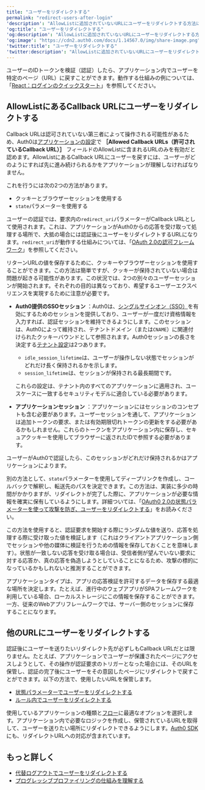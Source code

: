 ```yaml
---
title: "ユーザーをリダイレクトする"
permalink: "redirect-users-after-login"
'description': "AllowListに追加されていないURLにユーザーをリダイレクトする方法について説明します。"
'og:title': "ユーザーをリダイレクトする"
'og:description': "AllowListに追加されていないURLにユーザーをリダイレクトする方法について説明します。"
'og:image': "https://cdn2.auth0.com/docs/1.14567.0/img/share-image.png"
'twitter:title': "ユーザーをリダイレクトする"
'twitter:description': "AllowListに追加されていないURLにユーザーをリダイレクトする方法について説明します。"
---
```


ユーザーのIDトークンを検証（認証）したら、アプリケーション内でユーザーを特定のページ（URL）に戻すことができます。動作する仕組みの例については、「[React：ログインのクイックスタート](/docs/ja-jp/quickstart/spa/react)」を参照してください。

## AllowListにあるCallback URLにユーザーをリダイレクトする

Callback URLは認可されていない第三者によって操作される可能性があるため、Auth0は[アプリケーションの設定](https://manage.auth0.com/#/applications/{yourClientId}/settings)で **［Allowed Callback URLs（許可されているCallback URL）］** フィールドのAllowListに含まれるURLのみを有効だと認めます。AllowListにあるCallback URLにユーザーを戻すには、ユーザーがどのようにすれば先に進み続けられるかをアプリケーションが理解しなければなりません。

これを行うには次の2つの方法があります。

* クッキーとブラウザーセッションを使用する
* `state`パラメーターを使用する

ユーザーの認証では、要求内の`redirect_uri`パラメーターがCallback URLとして使用されます。これは、アプリケーションがAuth0からの応答を受け取って処理する場所で、大抵の場合には認証後にユーザーをリダイレクトするURLになります。`redirect_uri`が動作する仕組みについては、「[OAuth 2.0の認可フレームワーク](/docs/ja-jp/authenticate/protocols/oauth)」を参照してください。

<Tabs><Tab title="クッキーまたはブラウザーセッション">

リターンURLの値を保存するために、クッキーやブラウザーセッションを使用することができます。この方法は簡単ですが、クッキーが保持されていない場合は問題が起きる可能性があります。この状況では、2つの別々のユーザーセッションが開始されます。それぞれの目的は異なっており、希望するユーザーエクスペリエンスを実現するために注意が必要です。

* **Auth0提供のSSOセッション** ：Auth0は、[シングルサインオン（SSO）](/docs/ja-jp/authenticate/single-sign-on)を有効にするためのセッションを提供しており、ユーザーが一度だけ資格情報を入力すれば、認証セッションを維持できるようにします。このセッションは、Auth0によって維持され、テナントドメイン（または`CNAME`）に関連付けられたクッキーバウンドとして参照されます。Auth0セッションの長さを決定する[テナント設定](/docs/ja-jp/manage-users/sessions/configure-session-lifetime-settings)は2つあります。

  + `idle_session_lifetime`は、ユーザーが操作しない状態でセッションがどれだけ長く保持されるかを示します。
  + `session_lifetime`は、セッションが保持される最長期間です。

  これらの設定は、テナント内のすべてのアプリケーションに適用され、ユースケースに一致するセキュリティモデルに適合している必要があります。
* **アプリケーションセッション** ：アプリケーションにはセッションのコンセプトも含む必要があります。ユーザーセッションを通して、アプリケーションは追加トークンの要求、または有効期限切れトークンの更新をする必要があるかもしれません。これらのトークンをアプリケーション内に保存し、セキュアクッキーを使用してブラウザーに返されたIDで参照する必要があります。

ユーザーがAuth0で認証したら、このセッションがどれだけ保持されるかはアプリケーションによります。

</Tab><Tab title="状態パラメーター">

別の方法として、`state`パラメーターを使用してディープリンクを作成し、コールバックで解釈し、転送先のパスを決定できます。この方法は、実装に多少の時間がかかりますが、リダイレクトが完了した際に、アプリケーションが必要な情報を確実に保有しているようにします。詳細ついては、「[OAuth0 2.0の状態パラメーターを使って攻撃を防ぎ、ユーザーをリダイレクトする](/docs/ja-jp/secure/attack-protection/state-parameters)」をお読みください。

この方法を使用すると、認証要求を開始する際にランダムな値を送り、応答を処理する際に受け取った値を検証します（これはクライアントアプリケーション側でセッションや他の媒体に検証を行うための情報を保存しておくことを意味します）。状態が一致しない応答を受け取る場合は、受信者側が望んでいない要求に対する応答か、真の応答を偽造しようとしていることになるため、攻撃の標的になっているかもしれないと推測することができます。

アプリケーションタイプは、アプリの応答検証を許可するデータを保存する最適な場所を決定します。たとえば、進行中のウェブアプリがSPAフレームワークを利用している場合、ローカルストレージにこの情報を保存することができます。一方、従来のWebアプリフレームワークでは、サーバー側のセッションに保存することになります。

</Tab></Tabs>

## 他のURLにユーザーをリダイレクトする

認証後にユーザーを送りたいリダイレクト先が必ずしもCallback URLだとは限りません。たとえば、アプリケーションでユーザーが保護されたページにアクセスしようとして、その操作が認証要求のトリガーとなった場合には、そのURLを保管し、認証の完了後にユーザーをその意図したページにリダイレクトで戻すことができます。以下の方法で、使用したいURLを保管します。

* [状態パラメーターでユーザーをリダイレクトする](/docs/ja-jp/secure/attack-protection/state-parameters)
* [ルール内でユーザーをリダイレクトする](/docs/ja-jp/customize/rules/redirect-users)

使用しているアプリケーションの種類と[フロー](/docs/ja-jp/get-started/authentication-and-authorization-flow/which-oauth-2-0-flow-should-i-use)に最適なオプションを選択します。アプリケーション内で必要なロジックを作成し、保管されているURLを取得して、ユーザーを送りたい場所にリダイレクトできるようにします。[Auth0 SDK](/docs/ja-jp/libraries)にも、リダイレクトURLへの対応が含まれています。

## もっと詳しく

* [代替ログアウトでユーザーをリダイレクトする](/docs/ja-jp/authenticate/login/logout/redirect-users-after-logout)
* [プログレッシブプロファイリングの仕組みを理解する](/docs/ja-jp/manage-users/user-accounts/user-profiles/progressive-profiling)